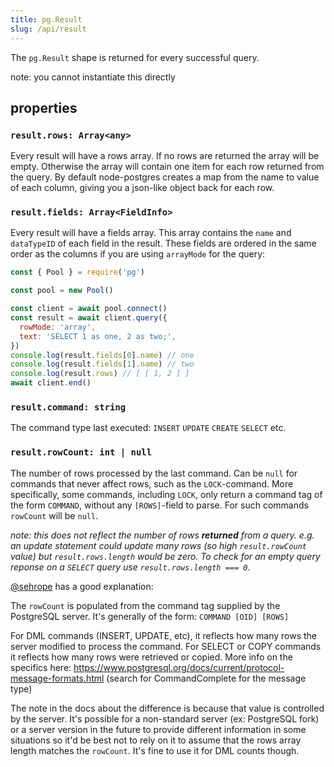 ```yaml
---
title: pg.Result
slug: /api/result
---
```


The `pg.Result` shape is returned for every successful query.

<div className="alert alert-info">note: you cannot instantiate this directly</div>

## properties

### `result.rows: Array<any>`

Every result will have a rows array. If no rows are returned the array will be empty. Otherwise the array will contain one item for each row returned from the query. By default node-postgres creates a map from the name to value of each column, giving you a json-like object back for each row.

### `result.fields: Array<FieldInfo>`

Every result will have a fields array. This array contains the `name` and `dataTypeID` of each field in the result. These fields are ordered in the same order as the columns if you are using `arrayMode` for the query:

```js
const { Pool } = require('pg')

const pool = new Pool()

const client = await pool.connect()
const result = await client.query({
  rowMode: 'array',
  text: 'SELECT 1 as one, 2 as two;',
})
console.log(result.fields[0].name) // one
console.log(result.fields[1].name) // two
console.log(result.rows) // [ [ 1, 2 ] ]
await client.end()
```

### `result.command: string`

The command type last executed: `INSERT` `UPDATE` `CREATE` `SELECT` etc.

### `result.rowCount: int | null`

The number of rows processed by the last command. Can be `null` for commands that never affect rows, such as the `LOCK`-command. More specifically, some commands, including `LOCK`, only return a command tag of the form `COMMAND`, without any `[ROWS]`-field to parse. For such commands `rowCount` will be `null`.

_note: this does not reflect the number of rows __returned__ from a query.  e.g. an update statement could update many rows (so high `result.rowCount` value) but `result.rows.length` would be zero.  To check for an empty query reponse on a `SELECT` query use `result.rows.length === 0`_.

[@sehrope](https://github.com/brianc/node-postgres/issues/2182#issuecomment-620553915) has a good explanation:

The `rowCount` is populated from the command tag supplied by the PostgreSQL server. It's generally of the form: `COMMAND [OID] [ROWS]`

For DML commands (INSERT, UPDATE, etc), it reflects how many rows the server modified to process the command. For SELECT or COPY commands it reflects how many rows were retrieved or copied. More info on the specifics here: https://www.postgresql.org/docs/current/protocol-message-formats.html (search for CommandComplete for the message type)

The note in the docs about the difference is because that value is controlled by the server. It's possible for a non-standard server (ex: PostgreSQL fork) or a server version in the future to provide different information in some situations so it'd be best not to rely on it to assume that the rows array length matches the `rowCount`. It's fine to use it for DML counts though.
